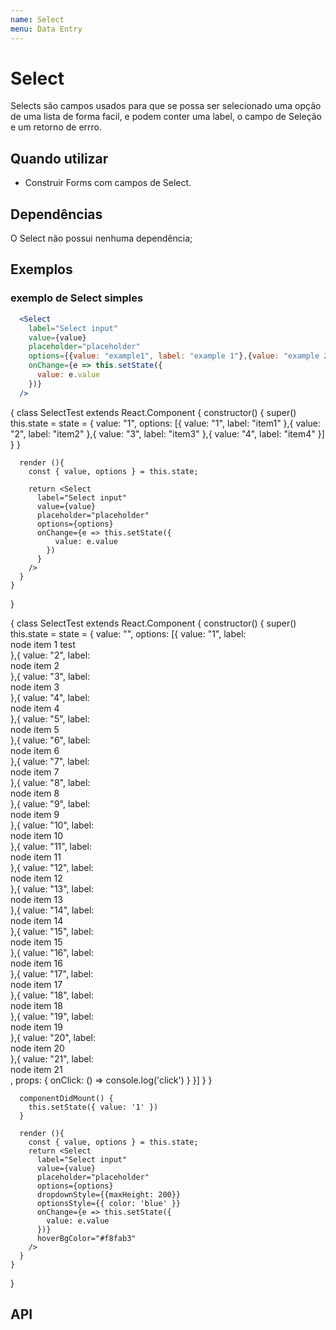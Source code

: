 ```yaml
---
name: Select
menu: Data Entry
---
```



# Select

Selects são campos usados para que se possa ser selecionado uma opção de uma lista de forma facil, e podem conter uma label, o campo de Seleção e um retorno de errro.

## Quando utilizar
* Construir Forms com campos de Select.

## Dependências
O Select não possui nenhuma dependência;

## Exemplos

### exemplo de Select simples
```jsx
  <Select
    label="Select input"
    value={value}
    placeholder="placeholder"
    options={{value: "example1", label: "example 1"},{value: "example 2", label: "example 2"}}
    onChange={e => this.setState({
      value: e.value
    })}
  />
```

<Playground>
  {
    class SelectTest extends React.Component {
      constructor() {
        super()
        this.state = state = { value: "1", options: [{
            value: "1", label: "item1"
          },{
            value: "2", label: "item2"
          },{
            value: "3", label: "item3"
          },{
            value: "4", label: "item4"
          }]
        }
      }

      render (){
        const { value, options } = this.state;

        return <Select
          label="Select input"
          value={value}
          placeholder="placeholder"
          options={options}
          onChange={e => this.setState({
              value: e.value
            })
          }
        />
      }
    }
  }
</Playground>

<Playground>
  {
    class SelectTest extends React.Component {
      constructor() {
        super()
        this.state = state = { value: "", options: [{
            value: "1", label: <div styles="background-color: red;">
              node item 1 <span>test</span>
            </div>
          },{
            value: "2", label: <div>node item 2</div>
          },{
            value: "3", label: <div>node item 3</div>
          },{
            value: "4", label: <div>node item 4</div>
          },{
            value: "5", label: <div>node item 5</div>
          },{
            value: "6", label: <div>node item 6</div>
          },{
            value: "7", label: <div>node item 7</div>
          },{
            value: "8", label: <div>node item 8</div>
          },{
            value: "9", label: <div>node item 9</div>
          },{
            value: "10", label: <div>node item 10</div>
          },{
            value: "11", label: <div>node item 11</div>
          },{
            value: "12", label: <div>node item 12</div>
          },{
            value: "13", label: <div>node item 13</div>
          },{
            value: "14", label: <div>node item 14</div>
          },{
            value: "15", label: <div>node item 15</div>
          },{
            value: "16", label: <div>node item 16</div>
          },{
            value: "17", label: <div>node item 17</div>
          },{
            value: "18", label: <div>node item 18</div>
          },{
            value: "19", label: <div>node item 19</div>
          },{
            value: "20", label: <div>node item 20</div>
          },{
            value: "21", label: <div>node item 21</div>, props: { onClick: () => console.log('click') }
          }]
        }
      }

      componentDidMount() {
        this.setState({ value: '1' })
      }

      render (){
        const { value, options } = this.state;
        return <Select
          label="Select input"
          value={value}
          placeholder="placeholder"
          options={options}
          dropdownStyle={{maxHeight: 200}}
          optionsStyle={{ color: 'blue' }}
          onChange={e => this.setState({
            value: e.value
          })}
          hoverBgColor="#f8fab3"
        />
      }
    }
  }
</Playground>

## API

<Props of={Select} />
